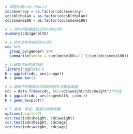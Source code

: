 ```{r}
# 課程作業(cdc.Rdata)
cdc$exerany = as.factor(cdc$exerany)
cdc$hlthplan = as.factor(cdc$hlthplan)
cdc$smoke100 = as.factor(cdc$smoke100)
```


```{r}
# 1.資料中各健康狀況的分佈比例?
summary(cdc$genhlth)
```


```{r}
# 2.男女生中有抽菸的比例?
cdc %>%
  group_by(gender) %>%
  summarise(smoke = sum(smoke100=='1')/sum(cdc$smoke100))
```


```{r}
# 3.繪製年紀的直方圖
library('ggplot2')
h = ggplot(cdc, aes(x=age))
h + geom_bar()
```


```{r}
# 4.繪製不同健康狀況族群的BMI指數盒鬚圖
cdc = data.frame(cdc, bmi=cdc$weight/cdc$height^2*703)
h = ggplot(cdc, aes(x=genhlth, y=bmi))
h + geom_boxplot()
```


```{r}
# 5.身高、年紀、體重的相關係數
options(digits=2)
cor.test(cdc$height, cdc$weight)
cor.test(cdc$height, cdc$age)
cor.test(cdc$weight, cdc$age)
```
